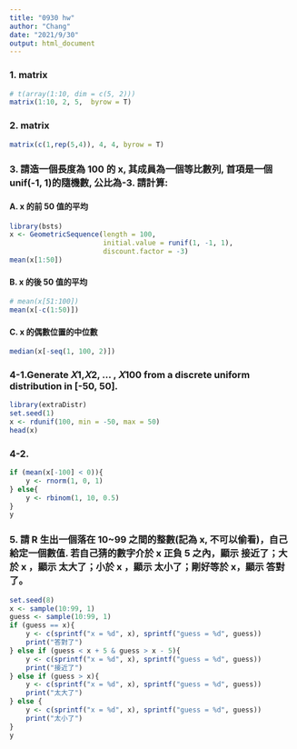 ```yaml
---
title: "0930 hw"
author: "Chang"
date: "2021/9/30"
output: html_document
---
```


### 1. matrix 
```r
# t(array(1:10, dim = c(5, 2)))
matrix(1:10, 2, 5,  byrow = T)
```

### 2. matrix
```r
matrix(c(1,rep(5,4)), 4, 4, byrow = T)
```

### 3. 請造一個長度為 100 的 x, 其成員為一個等比數列, 首項是一個unif(-1, 1)的隨機數, 公比為-3. 請計算:

#### A. x 的前 50 值的平均
```r
library(bsts)
x <- GeometricSequence(length = 100, 
                       initial.value = runif(1, -1, 1),
                       discount.factor = -3)
mean(x[1:50])
```

#### B. x 的後 50 值的平均
```r
# mean(x[51:100])
mean(x[-c(1:50)])
```

#### C. x 的偶數位置的中位數
```r
median(x[-seq(1, 100, 2)])
```

### 4-1.Generate 𝑋1,𝑋2, … , 𝑋100 from a discrete uniform distribution in [-50, 50]. 
```r
library(extraDistr)
set.seed(1)
x <- rdunif(100, min = -50, max = 50)
head(x)
```

### 4-2. 
```r
if (mean(x[-100] < 0)){
    y <- rnorm(1, 0, 1)
} else{
    y <- rbinom(1, 10, 0.5)
}
y
```

### 5. 請 R 生出一個落在 10~99 之間的整數(記為 x, 不可以偷看)，自己給定一個數值. 若自己猜的數字介於 x 正負 5 之內，顯示 接近了；大於 x ，顯示 太大了；小於 x ，顯示 太小了；剛好等於 x，顯示 答對了。
```r
set.seed(8)
x <- sample(10:99, 1)
guess <- sample(10:99, 1)
if (guess == x){
    y <- c(sprintf("x = %d", x), sprintf("guess = %d", guess))
    print("答對了")
} else if (guess < x + 5 & guess > x - 5){
    y <- c(sprintf("x = %d", x), sprintf("guess = %d", guess))
    print("接近了")
} else if (guess > x){
    y <- c(sprintf("x = %d", x), sprintf("guess = %d", guess))
    print("太大了")
} else {
    y <- c(sprintf("x = %d", x), sprintf("guess = %d", guess))
    print("太小了")
}
y

```

